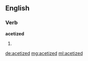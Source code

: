 ==English==

===Verb===
'''acetized'''

# {{past of|acetize}}

[[de:acetized]]
[[mg:acetized]]
[[ml:acetized]]